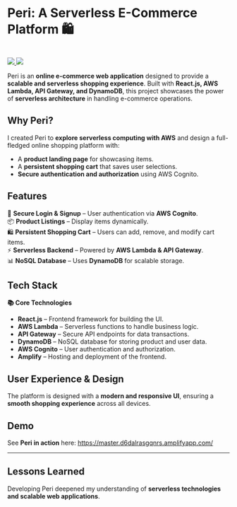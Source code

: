 # **Peri: A Serverless E-Commerce Platform 🛍️**

<br />

<div style={{ display: "flex", gap: "10px" }}>
  <a href="https://master.d6dalrasgqnrs.amplifyapp.com/" target="_blank">
    <img src="https://img.shields.io/badge/Live%20Demo-brightgreen" />
  </a>
  <a href="https://github.com/izanhuang/peri" target="_blank">
    <img src="https://img.shields.io/badge/GitHub-blue?logo=github" />
  </a>
</div>

Peri is an **online e-commerce web application** designed to provide a **scalable and serverless shopping experience**. Built with **React.js, AWS Lambda, API Gateway, and DynamoDB**, this project showcases the power of **serverless architecture** in handling e-commerce operations.

## **Why Peri?**

I created Peri to **explore serverless computing with AWS** and design a full-fledged online shopping platform with:

- A **product landing page** for showcasing items.
- A **persistent shopping cart** that saves user selections.
- **Secure authentication and authorization** using AWS Cognito.

## **Features**

🔐 **Secure Login & Signup** – User authentication via **AWS Cognito**.  
📦 **Product Listings** – Display items dynamically.  
🛍️ **Persistent Shopping Cart** – Users can add, remove, and modify cart items.  
⚡ **Serverless Backend** – Powered by **AWS Lambda & API Gateway**.  
📊 **NoSQL Database** – Uses **DynamoDB** for scalable storage.

## **Tech Stack**

**📚 Core Technologies**

- **React.js** – Frontend framework for building the UI.
- **AWS Lambda** – Serverless functions to handle business logic.
- **API Gateway** – Secure API endpoints for data transactions.
- **DynamoDB** – NoSQL database for storing product and user data.
- **AWS Cognito** – User authentication and authorization.
- **Amplify** – Hosting and deployment of the frontend.

## **User Experience & Design**

The platform is designed with a **modern and responsive UI**, ensuring a **smooth shopping experience** across all devices.

## **Demo**

See **Peri in action** here: https://master.d6dalrasgqnrs.amplifyapp.com/

---

## **Lessons Learned**

Developing Peri deepened my understanding of **serverless technologies and scalable web applications**.
